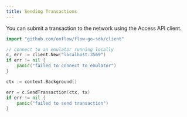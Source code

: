 ```yaml
---
title: Sending Transactions
---
```


You can submit a transaction to the network using the Access API client.

```go
import "github.com/onflow/flow-go-sdk/client"

// connect to an emulator running locally
c, err := client.New("localhost:3569")
if err != nil {
    panic("failed to connect to emulator")
}

ctx := context.Background()

err = c.SendTransaction(ctx, tx)
if err != nil {
    panic("failed to send transaction")
}
```
